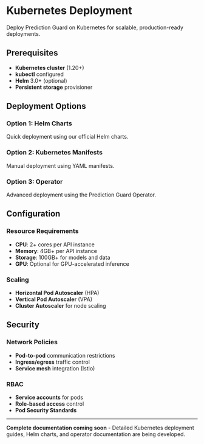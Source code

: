 # Kubernetes Deployment

Deploy Prediction Guard on Kubernetes for scalable, production-ready deployments.

## Prerequisites

- **Kubernetes cluster** (1.20+)
- **kubectl** configured
- **Helm** 3.0+ (optional)
- **Persistent storage** provisioner

## Deployment Options

### Option 1: Helm Charts

Quick deployment using our official Helm charts.

### Option 2: Kubernetes Manifests

Manual deployment using YAML manifests.

### Option 3: Operator

Advanced deployment using the Prediction Guard Operator.

## Configuration

### Resource Requirements

- **CPU**: 2+ cores per API instance
- **Memory**: 4GB+ per API instance
- **Storage**: 100GB+ for models and data
- **GPU**: Optional for GPU-accelerated inference

### Scaling

- **Horizontal Pod Autoscaler** (HPA)
- **Vertical Pod Autoscaler** (VPA)
- **Cluster Autoscaler** for node scaling

## Security

### Network Policies
- **Pod-to-pod** communication restrictions
- **Ingress/egress** traffic control
- **Service mesh** integration (Istio)

### RBAC
- **Service accounts** for pods
- **Role-based access** control
- **Pod Security Standards**

---

**Complete documentation coming soon** - Detailed Kubernetes deployment guides, Helm charts, and operator documentation are being developed.

